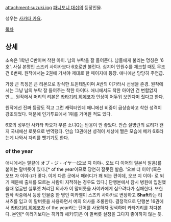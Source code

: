 attachment:suzuki.jpg
[[파니포니 대쉬]]의 등장인물.

성우는 [[사카타 카요]].

[[목차]]

== 상세 ==

소속은 1학년 C반이며 착한 아이. 남의 부탁을 잘 들어준다. 남들에게 불리는 명칭은 '6호'. 사실 본명인 스즈키 사야카보다 6호로만 불린다. 심지어 인원수를 체크할 때도 무조건 6번째.
원작에서는 2권에 가서야 제대로 한 페이지에 등장. 애니에선 당당히 주연급.

가장 큰 특징은 큰 리본으로 장식한 트윈테일이며 A반의 이가라시 선생을 존경. 원작에서는 그냥 남의 부탁 잘 들어주는 착한 아이다. 애니에서도 착한 아이인 건 변함없지만…. 원작에서 머리의 리본은 [[카타기리 히메코]]가 인상이 어두워 보인다며 줬다고 한다.

원작에선 진짜 등장도 적고 그런 캐릭터인데 애니에선 비중이 급상승하고 착한 성격이 강조되었다. 덕분에 인기투표에서 1위를 거머쥔 적도 있다.

6호의 성우인 사카타 카요가 부른 소녀Q는 반응이 안 좋았다. 안습
설명란의 로리가 왠지 국내에선 로봇으로 번역됐다. 안습
13권에선 셩격이 세상에 쩔은 모습에 메카 6호라는게 나와서 자리를 뺏기기도 한다.

=== of the year ===

애니에서는 말끝에 オブ・ジ・イヤー(오브 지 이야-. 오브 디 이어의 일본식 발음)를 붙이는 말버릇이 있다.[* of the year이므로 당연히 잘못된 발음. '오브 더 이어'(혹은 오브 자 이야-)가 맞다. 이게 다른 곳에서 패러디가 꽤 되는 편이데, 오브 지 이야- 로 되기 때문에 출처를 모르는 사람이 지적하는 경우도 있다.] 단행본에서 잠시 병원에 입원했을때 얼굴만 실루엣 처리된 의사가 이 말버릇을 사야카에게 심으려다가 실패한다. 또한 원작 작중에서 등장 인물중 한 명인 미카엘이 스즈키 사야카로 변장하고 '''Shaft'''라는 티셔츠를 입고 이 말버릇을 사용하면서 예의 의사를 조롱한다. 결정적으로 단행본 16권에서 [[카타기리 히메코]]가 of the year라는 단어를 사용하자 정색하며 카타기리를 처다본다. 본인[* 이라기보다는 히카와 헤키루]은 이 말버릇 설정을 그다지 좋아하지 않는 듯.
